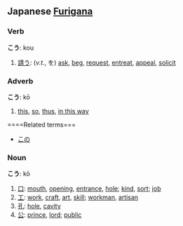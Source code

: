 == Japanese [[Furigana]] ==                             
===Verb===
'''こう''': kou

# [[請う]]: (''v.t.'', を) [[ask]], [[beg]], [[request]], [[entreat]], [[appeal]], [[solicit]]

===Adverb===
'''こう''': kō

# [[this]], [[so]], [[thus]], [[in this way]]

====Related terms===
*[[この]]

===Noun===
'''こう''': kō

# [[口]]: [[mouth]], [[opening]], [[entrance]], [[hole]]; [[kind]], [[sort]]; [[job]]
# [[工]]: [[work]], [[craft]], [[art]], [[skill]]; [[workman]], [[artisan]]
# [[孔]]: [[hole]], [[cavity]]
# [[公]]: [[prince]], [[lord]]; [[public]]